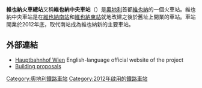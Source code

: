 {{Infobox station
 | name= 維也納火車總站
 | type= [[奧地利聯邦鐵路|奧地利聯邦鐵路]]
 | image=File:Wien_Hauptbahnhof,_2014-10-14_(49).jpg
 | image_size=300px
 | image_caption=車站北口
 | address= [[維也納|維也納]]喜好街51號
 | country={{AUT}}
 | coordinates={{coord|48.186667|N|16.380000|E|region:AT-9_type:railwaystation|display=inline, title|format=dms}}
 | line= 
 | other=
 | structure= 地面
 | platform=12
 | depth=
 | levels=
 | tracks= 共16線<br>12條[[奧地利聯邦鐵路|國鐵線]]<br>2條地下電車線<br>2條[[維也納地鐵|地鐵]]線
 | parking= 是
 | bicycle=
 | baggage_check=
 | opened= 2012年12月<ref name=rgi20121227 />/2015<ref name=bahnkonzept />
 | closed=
 | rebuilt=
 | electrified= 是
 | ADA=
 | code=
 | owned= [[奧地利聯邦鐵路|ÖBB]]
 | zone=
 | passengers= 40,000/日<ref>{{cite web| title=Fertigstellung des Rautendaches am Wiener Hauptbahnhof bis Jahresende| url=http://www.wienerzeitung.at/nachrichten/wien/unterwegs/530697_Fertigstellung-des-Rautendaches-am-Wiener-Hauptbahnhof-bis-Jahresende.html| language=de| date=12 March 2013| work=[[Wiener_Zeitung|Wiener Zeitung]]| trans_title=Completion of the diamond roof at Vienna's main train station by year end| accessdate=2014-12-08| archive-url=https://web.archive.org/web/20160120150649/http://www.wienerzeitung.at/nachrichten/wien/unterwegs/530697_Fertigstellung-des-Rautendaches-am-Wiener-Hauptbahnhof-bis-Jahresende.html| archive-date=2016-01-20| dead-url=yes}}</ref>
 | website=[http://www.hauptbahnhof-wien.at Hauptbahnhof Wien]
 | pass_year= 
 | pass_percent=
 | pass_system=
 | mpassengers=
 | services=
 | map_locator= 
 | map_status = 
}}
'''維也納火車總站'''又稱'''維也納中央車站'''（{{lang-de|Wien Hauptbahnhof}}）是[[奧地利|奧地利]]首都[[維也納|維也納]]的一個火車站。維也納中央車站是在[[維也納南站|維也納南站]]和[[維也納東站|維也納東站]]就地改建之後於舊址上開業的車站。車站開業於2012年底，取代南站成為維也納新的主要車站。

==外部連結==
{{commons}}
* [https://web.archive.org/web/20150901000641/http://hauptbahnhofcity.wien/en/ Hauptbahnhof Wien] English-language official website of the project
* [https://web.archive.org/web/20070522015414/http://www.hlechner.at/projekte/271/ausstellung/ Building proposals] {{de icon}}

[[Category:奧地利鐵路車站|Category:奧地利鐵路車站]]
[[Category:2012年啟用的鐵路車站|Category:2012年啟用的鐵路車站]]